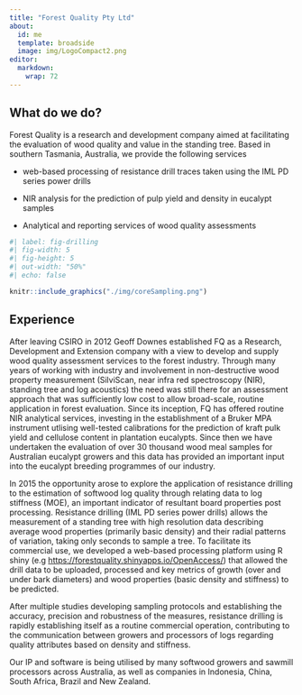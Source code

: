 ```yaml
---
title: "Forest Quality Pty Ltd"
about:
  id: me
  template: broadside
  image: img/LogoCompact2.png
editor: 
  markdown: 
    wrap: 72
---
```


::: {#me}
## What do we do?

Forest Quality is a research and development company aimed at
facilitating the evaluation of wood quality and value in the standing
tree. Based in southern Tasmania, Australia, we provide the following
services

-   web-based processing of resistance drill traces taken using the IML
    PD series power drills

-   NIR analysis for the prediction of pulp yield and density in
    eucalypt samples

-   Analytical and reporting services of wood quality assessments

```r
#| label: fig-drilling
#| fig-width: 5
#| fig-height: 5
#| out-width: "50%"
#| echo: false

knitr::include_graphics("./img/coreSampling.png")

```

## Experience

After leaving CSIRO in 2012 Geoff Downes established FQ as a Research,
Development and Extension company with a view to develop and supply wood
quality assessment services to the forest industry. Through many years
of working with industry and involvement in non-destructive wood
property measurement (SilviScan, near infra red spectroscopy (NIR),
standing tree and log acoustics) the need was still there for an
assessment approach that was sufficiently low cost to allow broad-scale,
routine application in forest evaluation. Since its inception, FQ has
offered routine NIR analytical services, investing in the establishment
of a Bruker MPA instrument utlising well-tested calibrations for the
prediction of kraft pulk yield and cellulose content in plantation
eucalypts. Since then we have undertaken the evaluation of over 30
thousand wood meal samples for Australian eucalypt growers and this data
has provided an important input into the eucalypt breeding programmes of
our industry.

In 2015 the opportunity arose to explore the application of resistance
drilling to the estimation of softwood log quality through relating data
to log stiffness (MOE), an important indicator of resultant board
properties post processing. Resistance drilling (IML PD series power
drills) allows the measurement of a standing tree with high resolution
data describing average wood properties (primarily basic density) and
their radial patterns of variation, taking only seconds to sample a
tree. To facilitate its commercial use, we developed a web-based
processing platform using R shiny (e.g
<https://forestquality.shinyapps.io/OpenAccess/>) that allowed the drill
data to be uploaded, processed and key metrics of growth (over and under
bark diameters) and wood properties (basic density and stiffness) to be
predicted.

After multiple studies developing sampling protocols and establishing
the accuracy, precision and robustness of the measures, resistance
drilling is rapidly establishing itself as a routine commercial
operation, contributing to the communication between growers and
processors of logs regarding quality attributes based on density and
stiffness.

Our IP and software is being utilised by many softwood growers and
sawmill processors across Australia, as well as companies in Indonesia,
China, South Africa, Brazil and New Zealand.
:::
